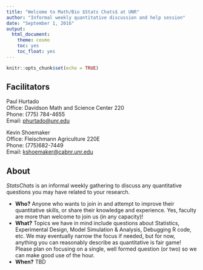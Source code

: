 ```yaml
---
title: "Welcome to Math/Bio $Stats Chats$ at UNR"
author: "Informal weekly quantitative discussion and help session"
date: "September 1, 2016"
output:
  html_document:
    theme: cosmo
    toc: yes
    toc_float: yes
---
```


```r
knitr::opts_chunk$set(echo = TRUE)
```

## Facilitators

Paul Hurtado  
Office: Davidson Math and Science Center 220  
Phone: (775) 784-4655  
Email: [phurtado@unr.edu](phurtado@unr.edu)  

Kevin Shoemaker			
Office: Fleischmann Agriculture 220E					
Phone: (775)682-7449					
Email: [kshoemaker@cabnr.unr.edu](kshoemaker@cabnr.unr.edu)			

## About

$Stats Chats$ is an informal weekly gathering to discuss any quantitative questions you may have related to your research. 

 * **Who?** Anyone who wants to join in and attempt to improve their quantitative skills, or share their knowledge and experience. Yes, faculty are more than welcome to join us (in any capacity)!   
 * **What?** Topics we have in mind include questions about Statistics, Experimental Design, Model Simulation & Analysis, Debugging R code, etc.  We may eventually narrow the focus if needed, but for now, anything you can reasonably describe as quantitative is fair game! Please plan on focusing on a single, well formed question (or two) so we can make good use of the hour.   
 * **When?** TBD




